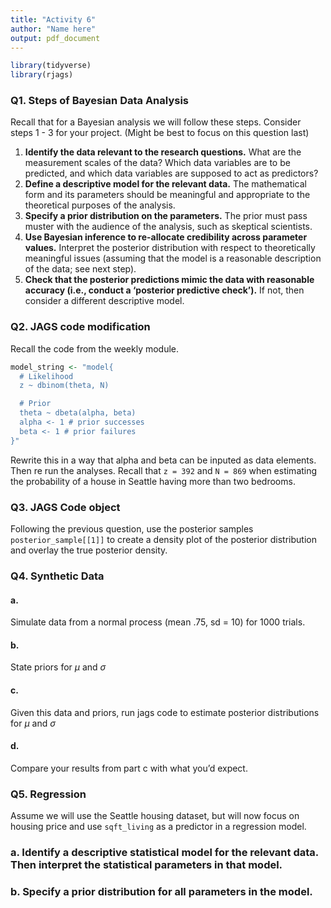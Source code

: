 ```yaml
---
title: "Activity 6"
author: "Name here"
output: pdf_document
---
```


```r
library(tidyverse)
library(rjags)
```


### Q1. Steps of Bayesian Data Analysis


Recall that for a Bayesian analysis we will follow these steps. Consider steps 1 - 3 for your project. (Might be best to focus on this question last)

1. **Identify the data relevant to the research questions.** What are the measurement scales of the data? Which data variables are to be predicted, and which data variables are supposed to act as predictors?
\vfill
2. **Define a descriptive model for the relevant data.** The mathematical form and its parameters should be meaningful and appropriate to the theoretical purposes of the analysis.
\vfill
3. **Specify a prior distribution on the parameters.** The prior must pass muster with the audience of the analysis, such as skeptical scientists.
\vfill
4. **Use Bayesian inference to re-allocate credibility across parameter values.** Interpret the posterior distribution with respect to theoretically meaningful issues (assuming that the model is a reasonable description of the data; see next step).
\vfill
5. **Check that the posterior predictions mimic the data with reasonable accuracy (i.e., conduct a 'posterior predictive check').** If not, then consider a different descriptive model.
\vfill


### Q2. JAGS code modification

Recall the code from the weekly module.

```r
model_string <- "model{
  # Likelihood
  z ~ dbinom(theta, N)

  # Prior
  theta ~ dbeta(alpha, beta)
  alpha <- 1 # prior successes
  beta <- 1 # prior failures
}"
```

Rewrite this in a way that alpha and beta can be inputed as data elements. Then re run the analyses. Recall that `z = 392` and `N = 869` when estimating the probability of a house in Seattle having more than two bedrooms. 

### Q3. JAGS Code object

Following the previous question, use the posterior samples `posterior_sample[[1]]` to create a density plot of the posterior distribution and overlay the true posterior density.


### Q4. Synthetic Data

#### a. 
Simulate data from a normal process (mean .75, sd = 10) for 1000 trials.

#### b. 
State priors for $\mu$ and $\sigma$


#### c. 
Given this data and priors, run jags code to estimate posterior distributions for $\mu$ and $\sigma$

#### d. 

Compare your results from part c with what you'd expect. 

### Q5. Regression

Assume we will use the Seattle housing dataset, but will now focus on housing price and use `sqft_living` as a predictor in a regression model.


### a. Identify a descriptive statistical model for the relevant data. Then interpret the statistical parameters in that model.



### b. Specify a prior distribution for all parameters in the model.

